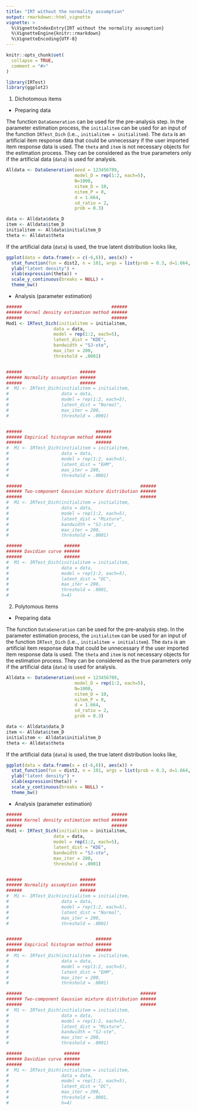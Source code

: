 ```yaml
---
title: "IRT without the normality assumption"
output: rmarkdown::html_vignette
vignette: >
  %\VignetteIndexEntry{IRT without the normality assumption}
  %\VignetteEngine{knitr::rmarkdown}
  %\VignetteEncoding{UTF-8}
---
```


```r
knitr::opts_chunk$set(
  collapse = TRUE,
  comment = "#>"
)
```

```r
library(IRTest)
library(ggplot2)
```

1. Dichotomous items

  + Preparing data

The function `DataGeneration` can be used for the pre-analysis step.
In the parameter estimation process, 
the `initialitem` can be used for an input of the function `IRTest_Dich` (i.e.., `initialitem = initialitem`).
The `data` is an artificial item response data that could be unnecessary if the user imported item response data is used.
The `theta` and `item` is not necessary objects for the estimation process.
They can be considered as the true parameters only if the artificial data (`data`) is used for analysis.

```r
Alldata <- DataGeneration(seed = 123456789,
                          model_D = rep(1:2, each=5),
                          N=1000,
                          nitem_D = 10,
                          nitem_P = 0,
                          d = 1.664,
                          sd_ratio = 2,
                          prob = 0.3)

data <- Alldata$data_D
item <- Alldata$item_D
initialitem <- Alldata$initialitem_D
theta <- Alldata$theta
```

If the artificial data (`data`) is used, the true latent distribution looks like,

```r
ggplot(data = data.frame(x = c(-6,6)), aes(x)) +
  stat_function(fun = dist2, n = 101, args = list(prob = 0.3, d=1.664, sd_ratio = 2)) +
  ylab("latent density") +
  xlab(expression(theta)) +
  scale_y_continuous(breaks = NULL) +
  theme_bw()
```

  + Analysis (parameter estimation)

```r
######                                  ######
###### Kernel density estimation method ######
######                                  ######
Mod1 <- IRTest_Dich(initialitem = initialitem,
                  data = data,
                  model = rep(1:2, each=5),
                  latent_dist = "KDE",
                  bandwidth = "SJ-ste",
                  max_iter = 200,
                  threshold = .0001)


######                      ######
###### Normality assumption ######
######                      ######
#  M1 <- IRTest_Dich(initialitem = initialitem,
#                    data = data,
#                    model = rep(1:2, each=5),
#                    latent_dist = "Normal",
#                    max_iter = 200,
#                    threshold = .0001)


######                            ######
###### Empirical histogram method ######
######                            ######
#  M1 <- IRTest_Dich(initialitem = initialitem,
#                    data = data,
#                    model = rep(1:2, each=5),
#                    latent_dist = "EHM",
#                    max_iter = 200,
#                    threshold = .0001)

######                                             ######
###### Two-component Gaussian mixture distribution ######
######                                             ######
#  M1 <- IRTest_Dich(initialitem = initialitem,
#                    data = data,
#                    model = rep(1:2, each=5),
#                    latent_dist = "Mixture",
#                    bandwidth = "SJ-ste",
#                    max_iter = 200,
#                    threshold = .0001)

######                ######
###### Davidian curve ######
######                ######
#  M1 <- IRTest_Dich(initialitem = initialitem,
#                    data = data,
#                    model = rep(1:2, each=5),
#                    latent_dist = "DC",
#                    max_iter = 200,
#                    threshold = .0001,
#                    h=4)
```

2. Polytomous items

  + Preparing data

The function `DataGeneration` can be used for the pre-analysis step.
In the parameter estimation process, 
the `initialitem` can be used for an input of the function `IRTest_Dich` (i.e.., `initialitem = initialitem`).
The `data` is an artificial item response data that could be unnecessary if the user imported item response data is used.
The `theta` and `item` is not necessary objects for the estimation process.
They can be considered as the true parameters only if the artificial data (`data`) is used for analysis.

```r
Alldata <- DataGeneration(seed = 123456789,
                          model_D = rep(1:2, each=5),
                          N=1000,
                          nitem_D = 10,
                          nitem_P = 0,
                          d = 1.664,
                          sd_ratio = 2,
                          prob = 0.3)

data <- Alldata$data_D
item <- Alldata$item_D
initialitem <- Alldata$initialitem_D
theta <- Alldata$theta
```

If the artificial data (`data`) is used, the true latent distribution looks like,

```r
ggplot(data = data.frame(x = c(-6,6)), aes(x)) +
  stat_function(fun = dist2, n = 101, args = list(prob = 0.3, d=1.664, sd_ratio = 2)) +
  ylab("latent density") +
  xlab(expression(theta)) +
  scale_y_continuous(breaks = NULL) +
  theme_bw()
```

  + Analysis (parameter estimation)

```r
######                                  ######
###### Kernel density estimation method ######
######                                  ######
Mod1 <- IRTest_Dich(initialitem = initialitem,
                  data = data,
                  model = rep(1:2, each=5),
                  latent_dist = "KDE",
                  bandwidth = "SJ-ste",
                  max_iter = 200,
                  threshold = .0001)


######                      ######
###### Normality assumption ######
######                      ######
#  M1 <- IRTest_Dich(initialitem = initialitem,
#                    data = data,
#                    model = rep(1:2, each=5),
#                    latent_dist = "Normal",
#                    max_iter = 200,
#                    threshold = .0001)


######                            ######
###### Empirical histogram method ######
######                            ######
#  M1 <- IRTest_Dich(initialitem = initialitem,
#                    data = data,
#                    model = rep(1:2, each=5),
#                    latent_dist = "EHM",
#                    max_iter = 200,
#                    threshold = .0001)

######                                             ######
###### Two-component Gaussian mixture distribution ######
######                                             ######
#  M1 <- IRTest_Dich(initialitem = initialitem,
#                    data = data,
#                    model = rep(1:2, each=5),
#                    latent_dist = "Mixture",
#                    bandwidth = "SJ-ste",
#                    max_iter = 200,
#                    threshold = .0001)

######                ######
###### Davidian curve ######
######                ######
#  M1 <- IRTest_Dich(initialitem = initialitem,
#                    data = data,
#                    model = rep(1:2, each=5),
#                    latent_dist = "DC",
#                    max_iter = 200,
#                    threshold = .0001,
#                    h=4)
```








